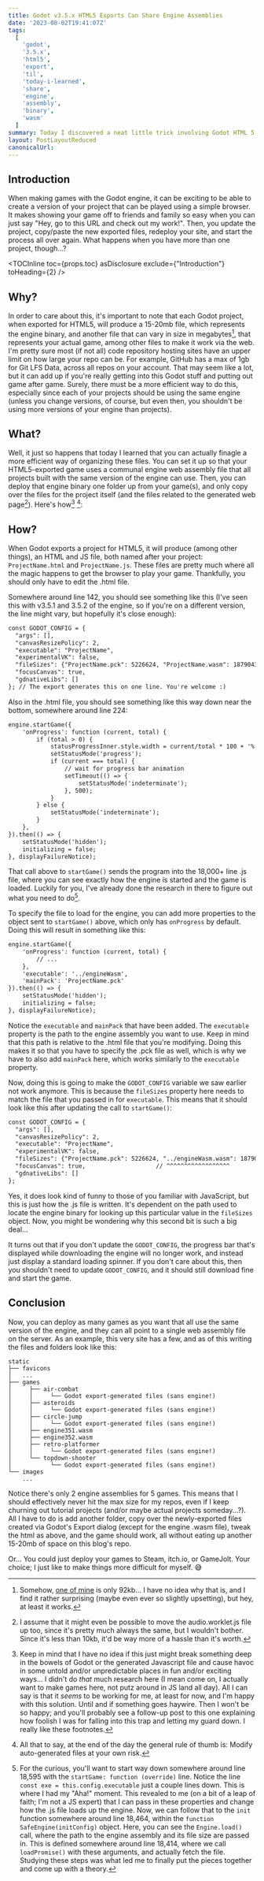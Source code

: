 ```yaml
---
title: Godot v3.5.x HTML5 Exports Can Share Engine Assemblies
date: '2023-08-02T19:41:07Z'
tags:
  [
    'godot',
    '3.5.x',
    'html5',
    'export',
    'til',
    'today-i-learned',
    'share',
    'engine',
    'assembly',
    'binary',
    'wasm'
  ]
summary: Today I discovered a neat little trick involving Godot HTML 5 exports and their generated files
layout: PostLayoutReduced
canonicalUrl:
---
```


## Introduction

When making games with the Godot engine, it can be exciting to be able to create a version of your project that can be
played using a simple browser. It makes showing your game off to friends and family so easy when you can just say "Hey,
go to this URL and check out my work!". Then, you update the project, copy/paste the new exported files, redeploy your
site, and start the process all over again. What happens when you have more than one project, though...?

<TOCInline toc={props.toc} asDisclosure exclude={"Introduction"} toHeading={2} />

## Why?

In order to care about this, it's important to note that each Godot project, when exported for HTML5, will produce a
15-20mb file, which represents the engine binary, and another file that can vary in size in megabytes[^1], that
represents your actual game, among other files to make it work via the web. I'm pretty sure most (if not all) code
repository hosting sites have an upper limit on how large your repo can be. For example, GitHub has a max of 1gb for
Git LFS Data, across all repos on your account. That may seem like a lot, but it can add up if you're really getting
into this Godot stuff and putting out game after game. Surely, there must be a more efficient way to do this,
especially since each of your projects should be using the same engine (unless you change versions, of course, but
even then, you shouldn't be using more versions of your engine than projects).

## What?

Well, it just so happens that today I learned that you can actually finagle a more efficient way of organizing these
files. You can set it up so that your HTML5-exported game uses a communal engine web assembly file that all projects
built with the same version of the engine can use. Then, you can deploy that engine binary one folder up from your
game(s), and only copy over the files for the project itself (and the files related to the generated web page[^2]).
Here's how[^3] [^4]:

## How?

When Godot exports a project for HTML5, it will produce (among other things), an HTML and JS file, both named after your
project: `ProjectName.html` and `ProjectName.js`. These files are pretty much where all the magic happens to get the
browser to play your game. Thankfully, you should only have to edit the .html file.

Somewhere around line 142, you should see something like this (I've seen this with v3.5.1 and 3.5.2 of the engine, so
if you're on a different version, the line might vary, but hopefully it's close enough):

```javascript:ProjectName.html
const GODOT_CONFIG = {
  "args": [],
  "canvasResizePolicy": 2,
  "executable": "ProjectName",
  "experimentalVK": false,
  "fileSizes": {"ProjectName.pck": 5226624, "ProjectName.wasm": 18790437},
  "focusCanvas": true,
  "gdnativeLibs": []
}; // The export generates this on one line. You're welcome :)
```

Also in the .html file, you should see something like this way down near the bottom, somewhere around line 224:

```javascript:ProjectName.html
engine.startGame({
    'onProgress': function (current, total) {
        if (total > 0) {
            statusProgressInner.style.width = current/total * 100 + '%';
            setStatusMode('progress');
            if (current === total) {
                // wait for progress bar animation
                setTimeout(() => {
                    setStatusMode('indeterminate');
                }, 500);
            }
        } else {
            setStatusMode('indeterminate');
        }
    },
}).then(() => {
    setStatusMode('hidden');
    initializing = false;
}, displayFailureNotice);
```

That call above to `startGame()` sends the program into the 18,000+ line .js file, where you can see exactly how the
engine is started and the game is loaded. Luckily for you, I've already done the research in there to figure out what
you need to do[^5].

To specify the file to load for the engine, you can add more properties to the object sent to `startGame()` above, which
only has `onProgress` by default. Doing this will result in something like this:

```javascript:ProjectName.html {5-6}
engine.startGame({
    'onProgress': function (current, total) {
        // ...
    },
    'executable': '../engineWasm',
    'mainPack': 'ProjectName.pck'
}).then(() => {
    setStatusMode('hidden');
    initializing = false;
}, displayFailureNotice);
```

Notice the `executable` and `mainPack` that have been added. The `executable` property is the path to the engine
assembly you want to use. Keep in mind that this path is relative to the .html file that you're modifying. Doing this
makes it so that you have to specify the .pck file as well, which is why we have to also add `mainPack` here, which
works similarly to the `executable` property.

Now, doing this is going to make the `GODOT_CONFIG` variable we saw earlier not work anymore. This is because the
`fileSizes` property here needs to match the file that you passed in for `executable`. This means that it should look
like this after updating the call to `startGame()`:

```javascript:ProjectName.html {6}
const GODOT_CONFIG = {
  "args": [],
  "canvasResizePolicy": 2,
  "executable": "ProjectName",
  "experimentalVK": false,
  "fileSizes": {"ProjectName.pck": 5226624, "../engineWasm.wasm": 18790437},
  "focusCanvas": true,                    // ^^^^^^^^^^^^^^^^^^
  "gdnativeLibs": []
};
```

Yes, it does look kind of funny to those of you familiar with JavaScript, but this is just how the .js file is written.
It's dependent on the path used to locate the engine binary for looking up this particular value in the `fileSizes`
object. Now, you might be wondering why this second bit is such a big deal...

It turns out that if you don't update the `GODOT_CONFIG`, the progress bar that's displayed while downloading the engine
will no longer work, and instead just display a standard loading spinner. If you don't care about this, then you
shouldn't need to update `GODOT_CONFIG`, and it should still download fine and start the game.

## Conclusion

Now, you can deploy as many games as you want that all use the same version of the engine, and they can all point to a
single web assembly file on the server. As an example, this very site has a few, and as of this writing the files and
folders look like this:

```
static
├── favicons
│   ...
├── games
│     ├── air-combat
│     │     └── Godot export-generated files (sans engine!)
│     ├── asteroids
│     │     └── Godot export-generated files (sans engine!)
│     ├── circle-jump
│     │     └── Godot export-generated files (sans engine!)
│     ├── engine351.wasm
│     ├── engine352.wasm
│     ├── retro-platformer
│     │     └── Godot export-generated files (sans engine!)
│     └── topdown-shooter
│           └── Godot export-generated files (sans engine!)
└── images
    ...
```

Notice there's only 2 engine assemblies for 5 games. This means that I should effectively never
hit the max size for my repos, even if I keep churning out tutorial projects (and/or maybe actual projects someday...?).
All I have to do is add another folder, copy over the newly-exported files created via Godot's Export dialog (except for
the engine .wasm file), tweak the html as above, and the game should work, all without eating up another 15-20mb of
space on this blog's repo.

Or... You could just deploy your games to Steam, itch.io, or GameJolt. Your choice; I just like to make things more
difficult for myself. 😅

[^1]:
    Somehow, [one of mine](/projects/godot-retro-platformer) is only 92kb... I have no idea why that is, and I find
    it rather surprising (maybe even ever so slightly upsetting), but hey, at least it works.

[^2]:
    I assume that it might even be possible to move the audio.worklet.js file up too, since it's pretty much always
    the same, but I wouldn't bother. Since it's less than 10kb, it'd be way more of a hassle than it's worth.

[^3]:
    Keep in mind that I have no idea if this just might break something deep in the bowels of Godot or the generated
    Javascript file and cause havoc in some untold and/or unpredictable places in fun and/or exciting ways... I didn't do
    _that_ much research here (I mean come on, I actually want to make games here, not putz around in JS land all day). All I
    can say is that it _seems_ to be working for me, at least for now, and I'm happy with this solution. Until and if something
    goes haywire. Then I won't be so happy; and you'll probably see a follow-up post to this one explaining how foolish I was
    for falling into this trap and letting my guard down. I really like these footnotes.

[^4]:
    All that to say, at the end of the day the general rule of thumb is: Modify auto-generated files at your own risk.
[^5]:
    For the curious, you'll want to start way down somewhere around line 18,595 with the `startGame: function (override)`
    line. Notice the line `const exe = this.config.executable` just a couple lines down. This is where I had my "Aha!"
    moment. This revealed to me (on a bit of a leap of faith; I'm not a JS expert) that I can pass in these properties and
    change how the .js file loads up the engine. Now, we can follow that to the `init` function somewhere around line 18,464,
    within the `function SafeEngine(initConfig)` object. Here, you can see the `Engine.load()` call, where the path to the
    engine assembly and its file size are passed in. This is defined somewhere around line 18,414, where we call `loadPromise()`
    with these arguments, and actually fetch the file. Studying these steps was what led me to finally put the pieces together
    and come up with a theory.
